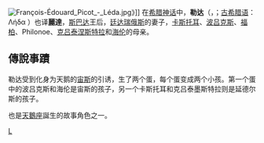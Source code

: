 [[File:François-Édouard_Picot_-_Léda.jpg|thumb]]》]]
{{Unreferenced|time=2021-03-20T10:15:51+00:00}}
在[[希腊神话|希腊神话]]中，'''勒达'''（{{lang-en|Leda}}，{{IPAc-en|ˈ|l|iː|d|ə|,_|ˈ|l|eɪ|-}}；[[古希腊语|古希腊语]]：Λήδα {{IPA-el|lɛ͜ɛ́da͜a|}}）也译'''麗達'''，[[斯巴达|斯巴达]]王后，[[廷达瑞俄斯|廷达瑞俄斯]]的妻子，[[卡斯托耳|卡斯托耳]]、[[波吕克斯|波吕克斯]]、[[福柏_(琉客波斯的女儿)|福柏]]、Philonoe、[[克吕泰涅斯特拉|克吕泰涅斯特拉]]和[[海伦_(神话)|海伦]]的母亲。

== 傳說事蹟 ==
勒达受到化身为天鹅的[[宙斯|宙斯]]的引诱，生了两个蛋，每个蛋变成两个小孩。第一个蛋中的波吕克斯和海伦是宙斯的孩子，另一个卡斯托耳和克吕泰墨斯特拉则是延德尔斯的孩子。

也是[[天鵝座|天鵝座]]誕生的故事角色之一。

{{Authority control}}
[[Category:希腊神话人物|L]]
